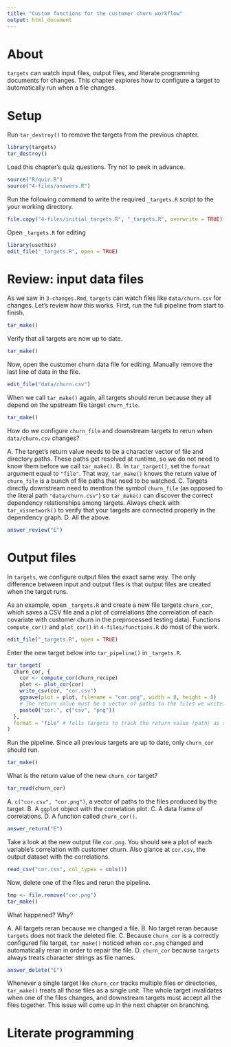 ```yaml
---
title: "Custom functions for the customer churn workflow"
output: html_document
---
```


# About

`targets` can watch input files, output files, and literate programming documents for changes. This chapter explores how to configure a target to automatically run when a file changes.

# Setup

Run `tar_destroy()` to remove the targets from the previous chapter.

```r
library(targets)
tar_destroy()
```

Load this chapter's quiz questions. Try not to peek in advance.

```r
source("R/quiz.R")
source("4-files/answers.R")
```

Run the following command to write the required `_targets.R` script to the your working directory.

```r
file.copy("4-files/initial_targets.R", "_targets.R", overwrite = TRUE)
```

Open `_targets.R` for editing

```r
library(usethis)
edit_file("_targets.R", open = TRUE)
```

# Review: input data files

As we saw in `3-changes.Rmd`, `targets` can watch files like `data/churn.csv` for changes. Let's review how this works. First, run the full pipeline from start to finish.

```r
tar_make()
```

Verify that all targets are now up to date.

```r
tar_make()
```

Now, open the customer churn data file for editing. Manually remove the last line of data in the file.

```r
edit_file("data/churn.csv")
```

When we call `tar_make()` again, all targets should rerun because they all depend on the upstream file target `churn_file`.

```r
tar_make()
```

How do we configure `churn_file` and downstream targets to rerun when `data/churn.csv` changes?

A. The target's return value needs to be a character vector of file and directory paths. These paths get resolved at runtime, so we do not need to know them before we call `tar_make()`. 
B. In `tar_target()`, set the `format` argument equal to `"file"`. That way, `tar_make()` knows the return value of `churn_file` is a bunch of file paths that need to be watched.
C. Targets directly downstream need to mention the symbol `churn_file` (as opposed to the literal path `"data/churn.csv"`) so `tar_make()` can discover the correct dependency relationships among targets. Always check with `tar_visnetwork()` to verify that your targets are connected properly in the dependency graph.
D. All the above.

```r
answer_review("E")
```

# Output files

In `targets`, we configure output files the exact same way. The only difference between input and output files is that output files are created when the target runs.

As an example, open `_targets.R` and create a new file targets `churn_cor`, which saves a CSV file and a plot of correlations (the correlation of each covariate with customer churn in the preprocessed testing data). Functions `compute_cor()` and `plot_cor()` in `4-files/functions.R` do most of the work.

```r
edit_file("_targets.R", open = TRUE)
```

Enter the new target below into `tar_pipeline()` in `_targets.R`.

```r
tar_target(
  churn_cor, {
    cor <- compute_cor(churn_recipe)
    plot <- plot_cor(cor)
    write_csv(cor, "cor.csv")
    ggsave(plot = plot, filename = "cor.png", width = 8, height = 8)
    # The return value must be a vector of paths to the files we write:
    paste0("cor.", c("csv", "png"))
  },
  format = "file" # Tells targets to track the return value (path) as a file.
)
```

Run the pipeline. Since all previous targets are up to date, only `churn_cor` should run.

```r
tar_make()
```

What is the return value of the new `churn_cor` target?

```r
tar_read(churn_cor)
```

A. `c("cor.csv", "cor.png")`, a vector of paths to the files produced by the target.
B. A `ggplot` object with the correlation plot.
C. A data frame of correlations.
D. A function called `churn_cor()`.

```r
answer_return("E")
```

Take a look at the new output file `cor.png`. You should see a plot of each variable's correlation with customer churn. Also glance at `cor.csv`, the output dataset with the correlations.

```r
read_csv("cor.csv", col_types = cols())
```

Now, delete one of the files and rerun the pipeline.

```r
tmp <- file.remove("cor.png")
tar_make()
```

What happened? Why?

A. All targets reran because we changed a file.
B. No target reran because `targets` does not track the deleted file.
C. Because `churn_cor` is a correctly configured file target, `tar_make()` noticed when `cor.png` changed and automatically reran in order to repair the file.
D. `churn_cor` because `targets` always treats character strings as file names.

```r
answer_delete("E")
```

Whenever a single target like `churn_cor` tracks multiple files or directories, `tar_make()` treats all those files as a single unit. The whole target invalidates when one of the files changes, and downstream targets must accept all the files together. This issue will come up in the next chapter on branching.

# Literate programming

